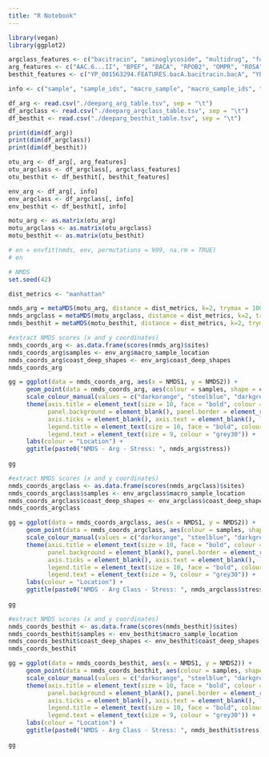 ```yaml
---
title: "R Notebook"
---
```



```r
library(vegan)
library(ggplot2)
```

```r
argclass_features <- c("bacitracin", "aminoglycoside", "multidrug", "fosmidomycin", "peptide", "beta.lactam", "rifamycin")
arg_features <- c("AAC.6...II", "BPEF", "BACA", "RPOB2", "OMPR", "ROSA", "LRA", "UGD", "ADP.RIBOSYLATING_TRANSFERASE_ARR", "KDPE")
besthit_features <- c("YP_001563294.FEATURES.bacA.bacitracin.bacA", "YP_002552549.FEATURES.bacA.bacitracin.bacA", "BAD59497.1.FEATURES.rpoB2.multidrug.rpoB2", "YP_985461.FEATURES.bacA.bacitracin.bacA", "YP_316450.FEATURES.bacA.bacitracin.bacA", "AF001493.1.orf0.gene.p01.FEATURES.ADP.ribosylating_transferase_arr.rifamycin.ADP.ribosylating_transferase_arr", "ABM94007.FEATURES.bacA.bacitracin.bacA", "NP_415222.1.FEATURES.kdpE.aminoglycoside.kdpE", "EU408351.1.gene26.p01.FEATURES.LRA.12.beta.lactam.LRA", "YP_970399.FEATURES.bacA.bacitracin.bacA", "ZP_03552050.FEATURES.bacA.bacitracin.bacA", "gi.909830386.gb.AKU13184.1..FEATURES.ompR.multidrug.ompR", "M29695.1.gene2.p01.FEATURES.aac.6...II.aminoglycoside.aac.6...II", "AAC75089.1.FEATURES.ugd.peptide.ugd", "ZP_02357857.FEATURES.bpeF.multidrug.bpeF", "YP_002890644.FEATURES.bacA.bacitracin.bacA", "AL939114.1.orf1.gene.p01.FEATURES.ADP.ribosylating_transferase_arr.rifamycin.ADP.ribosylating_transferase_arr", "YP_981592.FEATURES.bacA.bacitracin.bacA", "YP_001401993.FEATURES.rosA.fosmidomycin.rosA", "L06163.1.gene1.p01.FEATURES.aac.6...II.aminoglycoside.aac.6...II", "EF614235.1.gene3.p01.FEATURES.aac.6...II.aminoglycoside.aac.6...II", "ZP_02465589.FEATURES.bpeF.multidrug.bpeF")

info <- c("sample", "sample_ids", "macro_sample", "macro_sample_ids", "macro_sample_location", "coast_deep_shapes")

```



```r
df_arg <- read.csv("./deeparg_arg_table.tsv", sep = "\t")
df_argclass <- read.csv("./deeparg_argclass_table.tsv", sep = "\t")
df_besthit <- read.csv("./deeparg_besthit_table.tsv", sep = "\t")

```

```r
print(dim(df_arg))
print(dim(df_argclass))
print(dim(df_besthit))
```



```r
otu_arg <- df_arg[, arg_features]
otu_argclass <- df_argclass[, argclass_features]
otu_besthit <- df_besthit[, besthit_features]


```

```r
env_arg <- df_arg[, info]
env_argclass <- df_argclass[, info]
env_besthit <- df_besthit[, info]
```



```r
motu_arg <- as.matrix(otu_arg)
motu_argclass <- as.matrix(otu_argclass)
motu_besthit <- as.matrix(otu_besthit)
```

```r
# en = envfit(nmds, env, permutations = 999, na.rm = TRUE)
# en
```


```r

# NMDS
set.seed(42)

dist_metrics <- "manhattan"

nmds_arg = metaMDS(motu_arg, distance = dist_metrics, k=2, trymax = 1000)
nmds_argclass = metaMDS(motu_argclass, distance = dist_metrics, k=2, trymax = 1000)
nmds_besthit = metaMDS(motu_besthit, distance = dist_metrics, k=2, trymax = 1000)

```

```r
#extract NMDS scores (x and y coordinates)
nmds_coords_arg <- as.data.frame(scores(nmds_arg)$sites)
nmds_coords_arg$samples <- env_arg$macro_sample_location
nmds_coords_arg$coast_deep_shapes <- env_arg$coast_deep_shapes
nmds_coords_arg
```



```r
gg = ggplot(data = nmds_coords_arg, aes(x = NMDS1, y = NMDS2)) + 
     geom_point(data = nmds_coords_arg, aes(colour = samples, shape = coast_deep_shapes), size = 3, alpha = 0.5) + 
     scale_colour_manual(values = c("darkorange", "steelblue", "darkgreen")) + 
     theme(axis.title = element_text(size = 10, face = "bold", colour = "grey30"), 
           panel.background = element_blank(), panel.border = element_rect(fill = NA, colour = "grey30"), 
           axis.ticks = element_blank(), axis.text = element_blank(), legend.key = element_blank(), 
           legend.title = element_text(size = 10, face = "bold", colour = "grey30"), 
           legend.text = element_text(size = 9, colour = "grey30")) +
     labs(colour = "Location") +
     ggtitle(paste0("NMDS - Arg - Stress: ", nmds_arg$stress))
     
gg
```



```r
#extract NMDS scores (x and y coordinates)
nmds_coords_argclass <- as.data.frame(scores(nmds_argclass)$sites)
nmds_coords_argclass$samples <- env_argclass$macro_sample_location
nmds_coords_argclass$coast_deep_shapes <- env_argclass$coast_deep_shapes
nmds_coords_argclass
```


```r
gg = ggplot(data = nmds_coords_argclass, aes(x = NMDS1, y = NMDS2)) + 
     geom_point(data = nmds_coords_argclass, aes(colour = samples, shape = coast_deep_shapes), size = 3, alpha = 0.5) + 
     scale_colour_manual(values = c("darkorange", "steelblue", "darkgreen")) + 
     theme(axis.title = element_text(size = 10, face = "bold", colour = "grey30"), 
           panel.background = element_blank(), panel.border = element_rect(fill = NA, colour = "grey30"), 
           axis.ticks = element_blank(), axis.text = element_blank(), legend.key = element_blank(), 
           legend.title = element_text(size = 10, face = "bold", colour = "grey30"), 
           legend.text = element_text(size = 9, colour = "grey30")) +
     labs(colour = "Location") +
     ggtitle(paste0("NMDS - Arg Class - Stress: ", nmds_argclass$stress))
     
gg
```


```r
#extract NMDS scores (x and y coordinates)
nmds_coords_besthit <- as.data.frame(scores(nmds_besthit)$sites)
nmds_coords_besthit$samples <- env_besthit$macro_sample_location
nmds_coords_besthit$coast_deep_shapes <- env_besthit$coast_deep_shapes
nmds_coords_besthit
```


```r
gg = ggplot(data = nmds_coords_besthit, aes(x = NMDS1, y = NMDS2)) + 
     geom_point(data = nmds_coords_besthit, aes(colour = samples, shape = coast_deep_shapes), size = 3, alpha = 0.5) + 
     scale_colour_manual(values = c("darkorange", "steelblue", "darkgreen")) + 
     theme(axis.title = element_text(size = 10, face = "bold", colour = "grey30"), 
           panel.background = element_blank(), panel.border = element_rect(fill = NA, colour = "grey30"), 
           axis.ticks = element_blank(), axis.text = element_blank(), legend.key = element_blank(), 
           legend.title = element_text(size = 10, face = "bold", colour = "grey30"), 
           legend.text = element_text(size = 9, colour = "grey30")) +
     labs(colour = "Location") +
     ggtitle(paste0("NMDS - Arg Class - Stress: ", nmds_besthit$stress))
     
gg
```


```r
```



